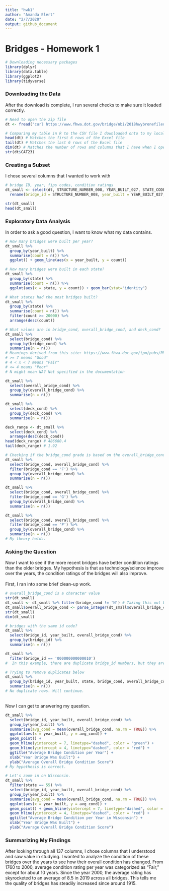 ```yaml
---
title: "hwk1"
author: "Amanda Elert"
date: "2/7/2020"
output: github_document
---
```


# Bridges - Homework 1
```r
# Downloading necessary packages
library(dplyr)
library(data.table)
library(ggplot2)
library(tidyverse)
```

### Downloading the Data
After the download is complete, I run several checks to make sure it loaded correctly.
```r
# Need to open the zip file
dt <- fread("curl https://www.fhwa.dot.gov/bridge/nbi/2018hwybronefiledel.zip | funzip")

# Comparing my table in R to the CSV file I downloaded onto to my local computer
head(dt) # Matches the first 6 rows of the Excel file
tail(dt) # Matches the last 6 rows of the Excel file
dim(dt) # Matches the number of rows and columns that I have when I open the file in Excel
str(dt$CAT23)
```

### Creating a Subset
I chose several columns that I wanted to work with
```r
# bridge ID, year, fips codes, condition ratings
dt_small <- select(dt, STRUCTURE_NUMBER_008, YEAR_BUILT_027, STATE_CODE_001, COUNTY_CODE_003, CAT10, CAT23, CAT29) %>% 
  rename(bridge_id = STRUCTURE_NUMBER_008, year_built = YEAR_BUILT_027, state = STATE_CODE_001, county = COUNTY_CODE_003, bridge_cond = CAT10, overall_bridge_cond = CAT23, deck_cond = CAT29)

str(dt_small)
head(dt_small)
```

### Exploratory Data Analysis
In order to ask a good question, I want to know what my data contains. 
```r
# How many bridges were built per year?
dt_small %>% 
  group_by(year_built) %>%
  summarise(count = n()) %>% 
  ggplot() + geom_line(aes(x = year_built, y = count))

# How many bridges were built in each state?
dt_small %>% 
  group_by(state) %>%
  summarise(count = n()) %>% 
  ggplot(aes(x = state, y = count)) + geom_bar(stat="identity")

# What states had the most bridges built?
dt_small %>% 
  group_by(state) %>%
  summarise(count = n()) %>% 
  filter(count >= 20000) %>%
  arrange(desc(count))

# What values are in bridge_cond, overall_bridge_cond, and deck_cond?
dt_small %>%
  select(bridge_cond) %>% 
  group_by(bridge_cond) %>% 
  summarise(n = n())
# Meanings derived from this site: https://www.fhwa.dot.gov/tpm/pubs/PM2FAQs.pdf
# >= 7 means "Good"
# 4 < x < 7 means "Fair"
# <= 4 means "Poor"
# N might mean NA? Not specified in the documentation

dt_small %>%
  select(overall_bridge_cond) %>% 
  group_by(overall_bridge_cond) %>% 
  summarise(n = n())

dt_small %>%
  select(deck_cond) %>% 
  group_by(deck_cond) %>% 
  summarise(n = n())

deck_range <- dt_small %>%
  select(deck_cond) %>% 
  arrange(desc(deck_cond))
head(deck_range) # 486680.4
tail(deck_range) # 1.92

# Checking if the bridge_cond grade is based on the overall_bridge_cond score.
dt_small %>%
  select(bridge_cond, overall_bridge_cond) %>% 
  filter(bridge_cond == 'F') %>% 
  group_by(overall_bridge_cond) %>% 
  summarise(n = n())

dt_small %>%
  select(bridge_cond, overall_bridge_cond) %>% 
  filter(bridge_cond == 'G') %>% 
  group_by(overall_bridge_cond) %>% 
  summarise(n = n())

dt_small %>%
  select(bridge_cond, overall_bridge_cond) %>% 
  filter(bridge_cond == 'P') %>% 
  group_by(overall_bridge_cond) %>% 
  summarise(n = n())
# My theory holds.
```

### Asking the Question
Now I want to see if the more recent bridges have better condition ratings than the older bridges. My hypothesis is that as technology/science improve over the years, the condition ratings of the bridges will also improve. 
</br>
</br>
First, I ran into some brief clean-up work.
```r
# overall_bridge_cond is a character value
str(dt_small) 
dt_small <- dt_small %>% filter(bridge_cond != 'N') # Taking this out bc it corresponds with a "N" value for overall_bridge_cond
dt_small$overall_bridge_cond <- parse_integer(dt_small$overall_bridge_cond) # changing to an integer so I can analyze it
str(dt_small)
dim(dt_small)

# bridges with the same id code?
dt_small %>% 
  select(bridge_id, year_built, overall_bridge_cond) %>% 
  group_by(bridge_id) %>% 
  summarise(n = n())

dt_small %>% 
  filter(bridge_id == '000000000000010')
#  In this example, there are duplicate bridge_id numbers, but they are not duplicate rows

# Trying to remove duplicates below
dt_small %>% 
  group_by(bridge_id, year_built, state, bridge_cond, overall_bridge_cond, deck_cond) %>% 
  summarise(n = n())
# No duplicate rows. Will continue.
```
</br>
Now I can get to answering my question.
```r
dt_small %>% 
  select(bridge_id, year_built, overall_bridge_cond) %>%
  group_by(year_built) %>% 
  summarise(avg_cond = mean(overall_bridge_cond, na.rm = TRUE)) %>% 
  ggplot(aes(x = year_built, y = avg_cond)) + 
  geom_point() + 
  geom_hline(yintercept = 7, linetype="dashed", color = "green") +
  geom_hline(yintercept = 4, linetype="dashed", color = "red") +
  ggtitle("Average Bridge Condition per Year") +
  xlab("Year Bridge Was Built") + 
  ylab("Average Overall Bridge Condition Score")
# My hypothesis is correct.

# Let's zoom in on Wisconsin.
dt_small %>% 
  filter(state == 55) %>% 
  select(bridge_id, year_built, overall_bridge_cond) %>%
  group_by(year_built) %>% 
  summarise(avg_cond = mean(overall_bridge_cond, na.rm = TRUE)) %>% 
  ggplot(aes(x = year_built, y = avg_cond)) + 
  geom_point() + geom_hline(yintercept = 7, linetype="dashed", color = "green") +
  geom_hline(yintercept = 4, linetype="dashed", color = "red") +
  ggtitle("Average Bridge Condition per Year in Wisconsin") +
  xlab("Year Bridge Was Built") + 
  ylab("Average Overall Bridge Condition Score")
```

### Summarizing My Findings
After looking through all 137 columns, I chose columns that I understood and saw value in studying. I wanted to analyze the condition of these bridges over the years to see how their overall condition has changed. From 1760 to 2000, average condition rating per year was categorized as "Fair," except for about 10 years. Since the year 2000, the average rating has skyrocketed to an average of 8.5 in 2019 across all bridges. This tells me the quality of bridges has steadily increased since around 1915. 

